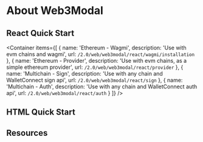 
# About Web3Modal

<IntroductionPartial />

## React Quick Start

<Container
  items={[
    {
      name: 'Ethereum - Wagmi',
      description: 'Use with evm chains and wagmi',
      url: `/2.0/web/web3modal/react/wagmi/installation`
    },
    {
      name: 'Ethereum - Provider',
      description: 'Use with evm chains, as a simple ethereum provider',
      url: `/2.0/web/web3modal/react/provider`
    },
    {
      name: 'Multichain - Sign',
      description: 'Use with any chain and WalletConnect sign api',
      url: `/2.0/web/web3modal/react/sign`
    },
    {
      name: 'Multichain - Auth',
      description: 'Use with any chain and WalletConnect auth api',
      url: `/2.0/web/web3modal/react/auth`
    }
  ]}
/>

## HTML Quick Start

## Resources

<ResourcesPartial />
